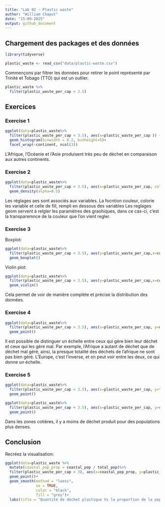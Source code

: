 ```yaml
---
title: "Lab 02 - Plastic waste"
author: "William Chaput"
date: "15-09-2025"
output: github_document
---
```


## Chargement des packages et des données

```r
library(tidyverse) 
```

```r
plastic_waste <- read_csv("data/plastic-waste.csv")
```

Commençons par filtrer les données pour retirer le point représenté par Trinité et Tobago (TTO) qui est un outlier.

```r
plastic_waste %>%
  filter(plastic_waste_per_cap < 3.5)
```


## Exercices

### Exercise 1

```r
ggplot(data=plastic_waste%>%
  filter(plastic_waste_per_cap < 3.5), aes(x=plastic_waste_per_cap )) +
  geom_histogram(binwidth = 0.2, binheight=5)+
  facet_wrap(~continent, ncol(3))
```


L'Afrique, l'Océanie et l'Asie produisent très peu de déchet en comparaison aux autres continents.

### Exercise 2

```r
ggplot(data=plastic_waste%>%
  filter(plastic_waste_per_cap < 3.5), aes(x=plastic_waste_per_cap, color=continent, fill=continent )) +
  geom_density(alpha=0.5)
```

Les réglages aes sont associés aux variables. La focntion couleur, colorie les variable et celle de fill, rempli en dessous des variables
Les reglages geom servent à relgler les paramètres des graohiques, dans ce cas-ci, c'est la transparemnce de la couleur que l'on vient regler.

### Exercise 3

Boxplot:

```r
ggplot(data=plastic_waste%>%
  filter(plastic_waste_per_cap < 3.5), aes(y=plastic_waste_per_cap,x=continent)) +
  geom_boxplot()
```

Violin plot:

```r
ggplot(data=plastic_waste%>%
  filter(plastic_waste_per_cap < 3.5), aes(y=plastic_waste_per_cap,x=continent)) +
  geom_violin()
```

Cela permet de voir de manière complète et précise la distribution des données.

### Exercise 4


```r
ggplot(data=plastic_waste%>%
  filter(plastic_waste_per_cap < 3.5), aes(x=plastic_waste_per_cap, y=mismanaged_plastic_waste_per_cap, color=continent)) +
  geom_point()
```

Il est possible de distinguer un échelle entre ceux qui gère bien leur déchet et ceux qui les gère mal. Par exemple, l'Afrique a autant de déchet que de déchet mal géré, ainsi, la presque totalité des déchets de l'afrique ne sont pas bien géré. L'Europe, c'est l'inverse, et on peut voir entre les deux, ce qui donne un échelle.

### Exercise 5


```r
ggplot(data=plastic_waste%>%
  filter(plastic_waste_per_cap < 3.5), aes(x=plastic_waste_per_cap, y=total_pop, color=continent)) +
  geom_point()
```

```r
ggplot(data=plastic_waste%>%
  filter(plastic_waste_per_cap < 3.5), aes(x=plastic_waste_per_cap, y=coastal_pop, color=continent)) +
  geom_point()
```

Dans les zones cotières, il y a  moins de déchet produit pour des populations plus denses. 

## Conclusion

Recréez la visualisation:

```r


ggplot(data=plastic_waste %>%
  mutate(coastal_pop_prop = coastal_pop / total_pop)%>%
  filter(plastic_waste_per_cap < 3), aes(x=coastal_pop_prop, y=plastic_waste_per_cap, color=continent)) +
  geom_point()+
  geom_smooth(method = "loess",
              se = TRUE,      
              color = "black",
              fill = "grey")+
  labs(title = "Quantité de déchet plastique Vs la proportion de la population côtière" ,subtitle = "Selon le continent", x= "Proportion de la population côtière", y= "Nombre de déchet plastique par habitant" )
```
